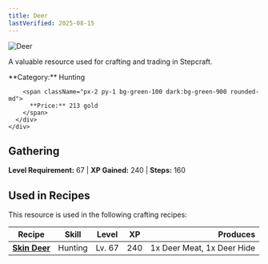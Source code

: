 ```yaml
---
title: Deer
lastVerified: 2025-08-15
---
```


<div className="flex items-start gap-6 mb-8">
  <div className="flex-shrink-0">
    <img src="/assets/resources/hunting/deer_t1.png" alt="Deer" className="w-24 h-24 border rounded-lg" />
  </div>
  <div className="flex-1">
    <div className="space-y-2">
      <p className="text-lg text-muted-foreground">A valuable resource used for crafting and trading in Stepcraft.</p>
      <div className="flex flex-wrap gap-4 text-sm">
        <span className="px-2 py-1 bg-blue-100 dark:bg-blue-900 rounded-md">
          **Category:** Hunting
        </span>
        
        <span className="px-2 py-1 bg-green-100 dark:bg-green-900 rounded-md">
          **Price:** 213 gold
        </span>
      </div>
    </div>
  </div>
</div>

## Gathering

**Level Requirement:** 67 | **XP Gained:** 240 | **Steps:** 160



## Used in Recipes

This resource is used in the following crafting recipes:

| Recipe | Skill | Level | XP | Produces |
|--------|-------|-------|----|---------:|
| **[Skin Deer](/docs/resources/individual/deer_meat)** | Hunting | Lv. 67 | 240 | 1x Deer Meat, 1x Deer Hide |
